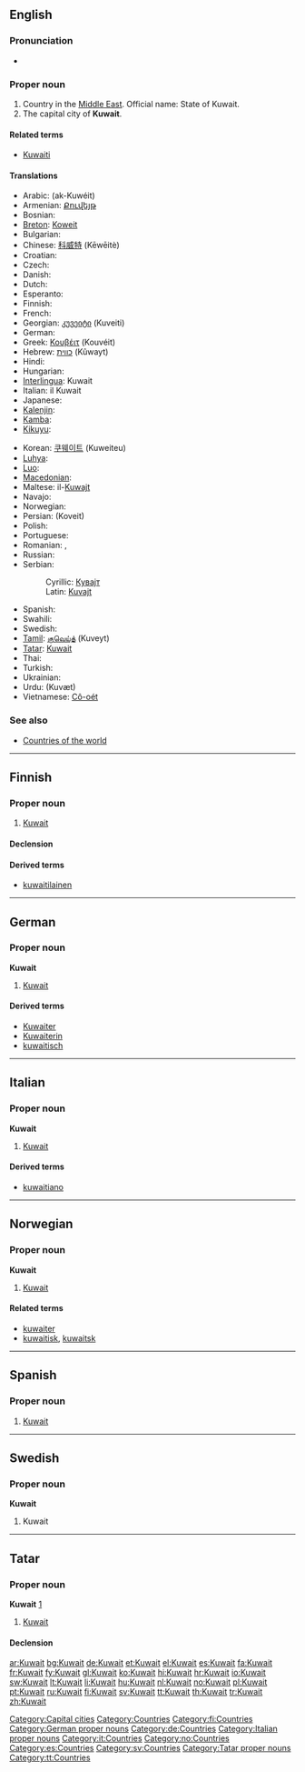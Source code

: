 ==English==
{{wikipedia}}

===Pronunciation===
* {{rhymes|eɪt}}

===Proper noun===
{{en-proper noun}}

# Country in the [[Middle East]]. Official name: State of Kuwait.
# The capital city of '''Kuwait'''.

====Related terms====
* [[Kuwaiti]]

====Translations====
{{trans-top|country in the Middle East and capital city}}
* Arabic: {{fa-Arab|[[الكويت]]}} (ak-Kuwéit)
* Armenian: [[Քուվեյթ]] {{unicode|(K'uveyt')}}
* Bosnian: {{t-|bs|Kuvajt|m}}
* [[Breton]]: [[Koweit]]
* Bulgarian: {{t+|bg|Кувейт|m|tr=Kuvejt}}
* Chinese: [[科威特]] (Kēwēitè)
* Croatian: {{t+|hr|Kuvajt|m}}
* Czech: {{t-|cs|Kuvajt|m}}
* Danish: {{t-|da|Kuwait}}
* Dutch: {{t+|nl|Koeweit}}
* Esperanto: {{t-|eo|Kuvajto|xs=Esperanto}}
* Finnish: {{t+|fi|Kuwait}}
* French: {{t+|fr|Koweït|m}}
* Georgian: [[კუვეიტი]] (Kuveiti)
* German: {{t+|de|Kuwait}}
* Greek: [[Κουβέιτ]] (Kouvéit) {{n}}
* Hebrew: [[כווית]] (Kûwayt)
* Hindi: {{t+|hi|कुवैत|tr=Kuvæt|xs=Hindi}}
* Hungarian: {{t+|hu|Kuvait}}
* [[Interlingua]]: Kuwait
* Italian: il Kuwait {{m}}
* Japanese: {{t-|ja|クウェート|tr=Kuwēto}}
* [[Kalenjin]]: {{tø|kln|Kuwait}}
* [[Kamba]]: {{tø|kam|Kuwait}}
* [[Kikuyu]]: {{tø|ki|Kuwait}}
{{trans-mid}}
* Korean: [[쿠웨이트]] (Kuweiteu)
* [[Luhya]]: {{tø|luy|Kuwait}}
* [[Luo]]: {{tø|luo|Kuwait}}
* [[Macedonian]]: {{t+|mk|Кувајт|m|tr=Kúvajt}}
* Maltese: il-[[Kuwajt]]
* Navajo: {{tø|nv|Kóóweiʼ}}
* Norwegian: {{t+|no|Kuwait}}
* Persian: {{fa-Arab|[[کویت]]}} (Koveit)
* Polish: {{t+|pl|Kuwejt}}
* Portuguese: {{t+|pt|Kuwait}}
* Romanian: {{t-|ro|Kuwait}}, {{t-|ro|Kuweit|n}}
* Russian: {{t+|ru|Кувейт|m|tr=Kuvéjt}}
* Serbian:
*: Cyrillic: [[Кувајт#Serbian|Кувајт]] {{m}}
*: Latin: [[Kuvajt#Serbian|Kuvajt]] {{m}}
* Spanish: {{t+|es|Kuwait|m}}
* Swahili: {{t+|sw|Kuwait|xs=Swahili}}
* Swedish: {{t+|sv|Kuwait}}
* [[Tamil]]: [[குவெய்த்]] (Kuveyt)
* [[Tatar]]: [[Kuwait#Tatar|Kuwait]]
* Thai: {{t+|th|คูเวต|tr=Khūwēt}}
* Turkish: {{t+|tr|Kuveyt}}
* Ukrainian: {{t+|uk|Кувейт|tr=Kuvéjt|xs=Ukrainian}}
* Urdu: {{fa-Arab|[[کویت]]}} (Kuvæt)
* Vietnamese: [[Cô-oét]]
{{trans-bottom}}

===See also===
* [[Appendix:Countries of the world|Countries of the world]]

[[Category:Capital cities]]
[[Category:Countries]]

----

==Finnish==
{{wikipedia|lang=fi}}

===Proper noun===
{{infl|fi|proper noun}}

# [[#English|Kuwait]]

====Declension====
{{fi-decl-risti|Kuwait|np=1}}

====Derived terms====
* [[kuwaitilainen]]

[[Category:fi:Countries]]

----

==German==
{{wikipedia|lang=de}}

===Proper noun===
'''Kuwait''' {{n}}

# [[#English|Kuwait]]

====Derived terms====
* [[Kuwaiter]]
* [[Kuwaiterin]]
* [[kuwaitisch]]

[[Category:German proper nouns]]
[[Category:de:Countries]]

----

==Italian==
{{wikipedia|lang=it}}

===Proper noun===
'''Kuwait''' {{m}}

# [[#English|Kuwait]]

====Derived terms====
* [[kuwaitiano]]

[[Category:Italian proper nouns]]
[[Category:it:Countries]]

----

==Norwegian==

===Proper noun===
'''Kuwait'''

# [[#English|Kuwait]]

====Related terms====
* [[kuwaiter]]
* [[kuwaitisk]], [[kuwaitsk]]

[[Category:no:Countries]]

----

==Spanish==
{{wikipedia|lang=es}}

===Proper noun===
{{es-proper noun|m}}

# [[#English|Kuwait]]

[[Category:es:Countries]]

----

==Swedish==

===Proper noun===
'''Kuwait'''

# Kuwait

[[Category:sv:Countries]]

----

==Tatar==

===Proper noun===
'''Kuwait''' [http://www.azatliq.org/news/international/tb/archives/2004/11/30.asp]

# [[Kuwait#English|Kuwait]]

====Declension====
{{tt-latin-noun|nıñ|ga|nı|ta|tan}}

[[Category:Tatar proper nouns]]
[[Category:tt:Countries]]

[[ar:Kuwait]]
[[bg:Kuwait]]
[[de:Kuwait]]
[[et:Kuwait]]
[[el:Kuwait]]
[[es:Kuwait]]
[[fa:Kuwait]]
[[fr:Kuwait]]
[[fy:Kuwait]]
[[gl:Kuwait]]
[[ko:Kuwait]]
[[hi:Kuwait]]
[[hr:Kuwait]]
[[io:Kuwait]]
[[sw:Kuwait]]
[[lt:Kuwait]]
[[li:Kuwait]]
[[hu:Kuwait]]
[[nl:Kuwait]]
[[no:Kuwait]]
[[pl:Kuwait]]
[[pt:Kuwait]]
[[ru:Kuwait]]
[[fi:Kuwait]]
[[sv:Kuwait]]
[[tt:Kuwait]]
[[th:Kuwait]]
[[tr:Kuwait]]
[[zh:Kuwait]]